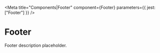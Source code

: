 
<Meta
  title="Components|Footer"
  component={Footer}
  parameters={{ jest: ["Footer"] }}
/>

# Footer

Footer description placeholder.

<Preview>
  <Story name="default">
    <Footer />
  </Story>
</Preview>

<Props of={Footer} />